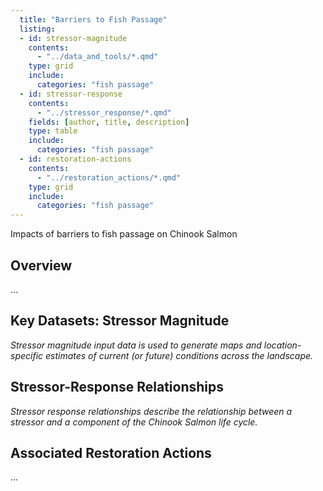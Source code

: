 ```yaml
---
  title: "Barriers to Fish Passage"
  listing:
  - id: stressor-magnitude
    contents:
      - "../data_and_tools/*.qmd"
    type: grid
    include:
      categories: "fish passage"
  - id: stressor-response
    contents:
      - "../stressor_response/*.qmd"
    fields: [author, title, description]
    type: table
    include:
      categories: "fish passage"
  - id: restoration-actions
    contents:
      - "../restoration_actions/*.qmd"
    type: grid
    include:
      categories: "fish passage"
---
```


Impacts of barriers to fish passage on Chinook Salmon

## **Overview**

...

## **Key Datasets: Stressor Magnitude**

*Stressor magnitude input data is used to generate maps and location-specific estimates of current (or future) conditions across the landscape.*

::: {#stressor-magnitude}
:::

## **Stressor-Response Relationships**

*Stressor response relationships describe the relationship between a stressor and a component of the Chinook Salmon life cycle.*

::: {#stressor-response}
:::

## **Associated Restoration Actions**

...

::: {#restoration-actions}
:::